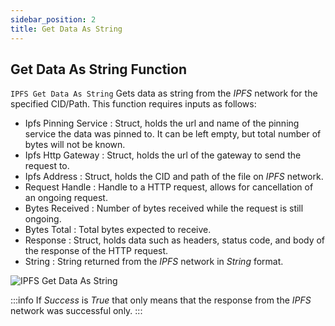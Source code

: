 ```yaml
---
sidebar_position: 2
title: Get Data As String
---
```



## Get Data As String Function

`IPFS Get Data As String` Gets data as string from the *IPFS* network for the specified CID/Path. This function requires
inputs as follows:

* Ipfs Pinning Service <Step text="1"/> : Struct, holds the url and name of the pinning service the data was pinned to.
It can be left empty, but total number of bytes will not be known.
* Ipfs Http Gateway <Step text="2"/> : Struct, holds the url of the gateway to send the request to.
* Ipfs Address <Step text="3"/> : Struct, holds the CID and path of the file on *IPFS* network.
* Request Handle <Step text="4"/> : Handle to a HTTP request, allows for cancellation of an ongoing request.
* Bytes Received <Step text="5"/> : Number of bytes received while the request is still ongoing.
* Bytes Total <Step text="6"/> : Total bytes expected to receive.
* Response <Step text="7"/> : Struct, holds data such as headers, status code, and body of the response of the HTTP
request.
* String <Step text="8"/> : String returned from the *IPFS* network in *String* format.

![IPFS Get Data As String](_static/img/02_get-data-as-string.png)

:::info
If *Success* is *True* that only means that the response from the *IPFS* network was successful only.
:::

